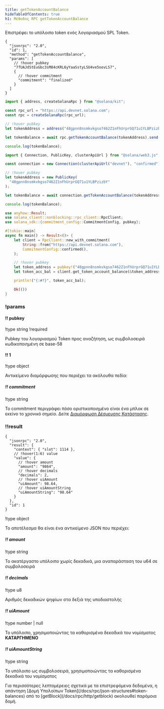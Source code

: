 ```yaml
---
title: getTokenAccountBalance
hideTableOfContents: true
h1: Μέθοδος RPC getTokenAccountBalance
---
```


Επιστρέφει το υπόλοιπο token ενός λογαριασμού SPL Token.

<APIMethod>

```jsonc !!request curl
{
  "jsonrpc": "2.0",
  "id": 1,
  "method": "getTokenAccountBalance",
  "params": [
    // !hover pubkey
    "7fUAJdStEuGbc3sM84cKRL6yYaaSstyLSU4ve5oovLS7",
    {
      // !hover commitment
      "commitment": "finalized"
    }
  ]
}
```

```ts !!request title="Kit"
import { address, createSolanaRpc } from "@solana/kit";

const rpc_url = "https://api.devnet.solana.com";
const rpc = createSolanaRpc(rpc_url);

// !hover pubkey
let tokenAddress = address("48gpnn8nsmkvkgso7462Z1nFhUrprGQ71u1YLBPzizbY");

let tokenBalance = await rpc.getTokenAccountBalance(tokenAddress).send();

console.log(tokenBalance);
```

```ts !!request title="web3.js"
import { Connection, PublicKey, clusterApiUrl } from "@solana/web3.js";

const connection = new Connection(clusterApiUrl("devnet"), "confirmed");

// !hover pubkey
let tokenAddress = new PublicKey(
  "48gpnn8nsmkvkgso7462Z1nFhUrprGQ71u1YLBPzizbY"
);

let tokenBalance = await connection.getTokenAccountBalance(tokenAddress);

console.log(tokenBalance);
```

```rs !!request title="Rust"
use anyhow::Result;
use solana_client::nonblocking::rpc_client::RpcClient;
use solana_sdk::{commitment_config::CommitmentConfig, pubkey};

#[tokio::main]
async fn main() -> Result<()> {
    let client = RpcClient::new_with_commitment(
        String::from("https://api.devnet.solana.com"),
        CommitmentConfig::confirmed(),
    );

    // !hover pubkey
    let token_address = pubkey!("48gpnn8nsmkvkgso7462Z1nFhUrprGQ71u1YLBPzizbY");
    let token_acc_bal = client.get_token_account_balance(&token_address).await?;

    println!("{:#?}", token_acc_bal);

    Ok(())
}
```

### !params

#### !! pubkey

!type string !required

Pubkey του λογαριασμού Token προς αναζήτηση, ως συμβολοσειρά κωδικοποιημένη σε
base-58

#### !! 1

!type object

Αντικείμενο διαμόρφωσης που περιέχει τα ακόλουθα πεδία:

##### !! commitment

!type string

Το commitment περιγράφει πόσο οριστικοποιημένο είναι ένα μπλοκ σε εκείνο το
χρονικό σημείο. Δείτε
[Διαμόρφωση Δέσμευσης Κατάστασης](/docs/rpc#configuring-state-commitment).

### !!result

```jsonc !response
{
  "jsonrpc": "2.0",
  "result": {
    "context": { "slot": 1114 },
    // !hover(1:6) value
    "value": {
      // !hover amount
      "amount": "9864",
      // !hover decimals
      "decimals": 2,
      // !hover uiAmount
      "uiAmount": 98.64,
      // !hover uiAmountString
      "uiAmountString": "98.64"
    }
  },
  "id": 1
}
```

!type object

Το αποτέλεσμα θα είναι ένα αντικείμενο JSON που περιέχει:

##### !! amount

!type string

Το ακατέργαστο υπόλοιπο χωρίς δεκαδικά, μια αναπαράσταση του u64 σε συμβολοσειρά

##### !! decimals

!type u8

Αριθμός δεκαδικών ψηφίων στα δεξιά της υποδιαστολής

##### !! uiAmount

!type number | null

Το υπόλοιπο, χρησιμοποιώντας τα καθορισμένα δεκαδικά του νομίσματος
**ΚΑΤΑΡΓΗΜΕΝΟ**

##### !! uiAmountString

!type string

Το υπόλοιπο ως συμβολοσειρά, χρησιμοποιώντας τα καθορισμένα δεκαδικά του
νομίσματος

</APIMethod>

<Callout type="info">
  Για περισσότερες λεπτομέρειες σχετικά με τα επιστρεφόμενα δεδομένα, η απάντηση
  [Δομή Υπολοίπων Token](/docs/rpc/json-structures#token-balances) από το
  [getBlock](/docs/rpc/http/getblock) ακολουθεί παρόμοια δομή.
</Callout>
